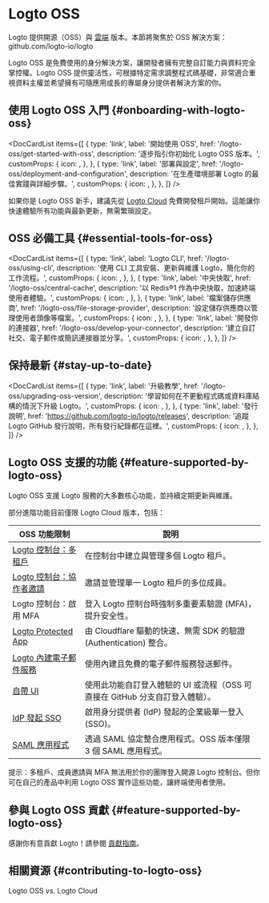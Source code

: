 
# Logto OSS

Logto 提供開源（OSS）與 [雲端](/logto-cloud) 版本。本節將聚焦於 OSS 解決方案：<Url type="inline" href="https://github.com/logto-io/logto">github.com/logto-io/logto</Url>

Logto OSS 是免費使用的身分解決方案，讓開發者擁有完整自訂能力與資料完全掌控權。Logto OSS 提供靈活性，可根據特定需求調整程式碼基礎，非常適合重視資料主權並希望擁有可隨應用成長的專屬身分提供者解決方案的你。

## 使用 Logto OSS 入門 \{#onboarding-with-logto-oss}

<DocCardList
  items={[
    {
      type: 'link',
      label: '開始使用 OSS',
      href: '/logto-oss/get-started-with-oss',
      description: '逐步指引你初始化 Logto OSS 版本。',
      customProps: {
        icon: <RocketIcon />,
      },
    },
    {
      type: 'link',
      label: '部署與設定',
      href: '/logto-oss/deployment-and-configuration',
      description: '在生產環境部署 Logto 的最佳實踐與詳細步驟。',
      customProps: {
        icon: <GearIcon />,
      },
    },
  ]}
/>

<Admonition type="tip" title="需要快速開始？">

如果你是 Logto OSS 新手，建議先從 [Logto Cloud](https://cloud.logto.io) 免費開發租戶開始。這能讓你快速體驗所有功能與最新更新，無需繁瑣設定。

</Admonition>

## OSS 必備工具 \{#essential-tools-for-oss}

<DocCardList
  items={[
    {
      type: 'link',
      label: 'Logto CLI',
      href: '/logto-oss/using-cli',
      description: '使用 CLI 工具安裝、更新與維護 Logto，簡化你的工作流程。',
      customProps: {
        icon: <CliIcon />,
      },
    },
    {
      type: 'link',
      label: '中央快取',
      href: '/logto-oss/central-cache',
      description: '以 Redis®1 作為中央快取，加速終端使用者體驗。',
      customProps: {
        icon: <CentralCacheIcon />,
      },
    },
    {
      type: 'link',
      label: '檔案儲存供應商',
      href: '/logto-oss/file-storage-provider',
      description: '設定儲存供應商以管理使用者頭像等檔案。',
      customProps: {
        icon: <FileStorageIcon />,
      },
    },
    {
      type: 'link',
      label: '開發你的連接器',
      href: '/logto-oss/develop-your-connector',
      description: '建立自訂社交、電子郵件或簡訊連接器並分享。',
      customProps: {
        icon: <ConnectorsIcon />,
      },
    },
  ]}
/>
## 保持最新 \{#stay-up-to-date}

<DocCardList
  items={[
    {
      type: 'link',
      label: '升級教學',
      href: '/logto-oss/upgrading-oss-version',
      description: '學習如何在不更動程式碼或資料庫結構的情況下升級 Logto。',
      customProps: {
        icon: <UpdateIcon />,
      },
    },
    {
      type: 'link',
      label: '發行說明',
      href: 'https://github.com/logto-io/logto/releases',
      description: '追蹤 Logto GitHub 發行說明，所有發行紀錄都在這裡。',
      customProps: {
        icon: <DocumentIcon />,
      },
    },
  ]}
/>

## Logto OSS 支援的功能 \{#feature-supported-by-logto-oss}

Logto OSS 支援 Logto 服務的大多數核心功能，並持續定期更新與維護。

部分進階功能目前僅限 Logto Cloud 版本，包括：

| OSS 功能限制                                                                  | 說明                                                                         |
| ----------------------------------------------------------------------------- | ---------------------------------------------------------------------------- |
| [Logto 控制台：多租戶](/logto-cloud/tenant-settings)                          | 在控制台中建立與管理多個 Logto 租戶。                                        |
| [Logto 控制台：協作者邀請](/logto-cloud/tenant-member-management)             | 邀請並管理單一 Logto 租戶的多位成員。                                        |
| Logto 控制台：啟用 MFA                                                        | 登入 Logto 控制台時強制多重要素驗證 (MFA)，提升安全性。                      |
| [Logto Protected App](/integrate-logto/protected-app)                         | 由 Cloudflare 驅動的快速、無需 SDK 的驗證 (Authentication) 整合。            |
| [Logto 內建電子郵件服務](/connectors/email-connectors/built-in-email-service) | 使用內建且免費的電子郵件服務發送郵件。                                       |
| [自帶 UI](/customization/bring-your-ui)                                       | 使用此功能自訂登入體驗的 UI 或流程（OSS 可直接在 GitHub 分支自訂登入體驗）。 |
| [IdP 發起 SSO](/end-user-flows/enterprise-sso/idp-initiated-sso)              | 啟用身分提供者 (IdP) 發起的企業級單一登入 (SSO)。                            |
| [SAML 應用程式](/integrate-logto/saml-app)                                    | 透過 SAML 協定整合應用程式。OSS 版本僅限 3 個 SAML 應用程式。                |

提示：多租戶、成員邀請與 MFA 無法用於你的團隊登入開源 Logto 控制台。但你可在自己的產品中利用 Logto OSS 實作這些功能，讓終端使用者使用。

## 參與 Logto OSS 貢獻 \{#feature-supported-by-logto-oss}

感謝你有意貢獻 Logto！請參閱 [貢獻指南](/logto-oss/contribution)。

## 相關資源 \{#contributing-to-logto-oss}

<Url href="https://blog.logto.io/logto-oss-vs-logto-cloud">Logto OSS vs. Logto Cloud</Url>
